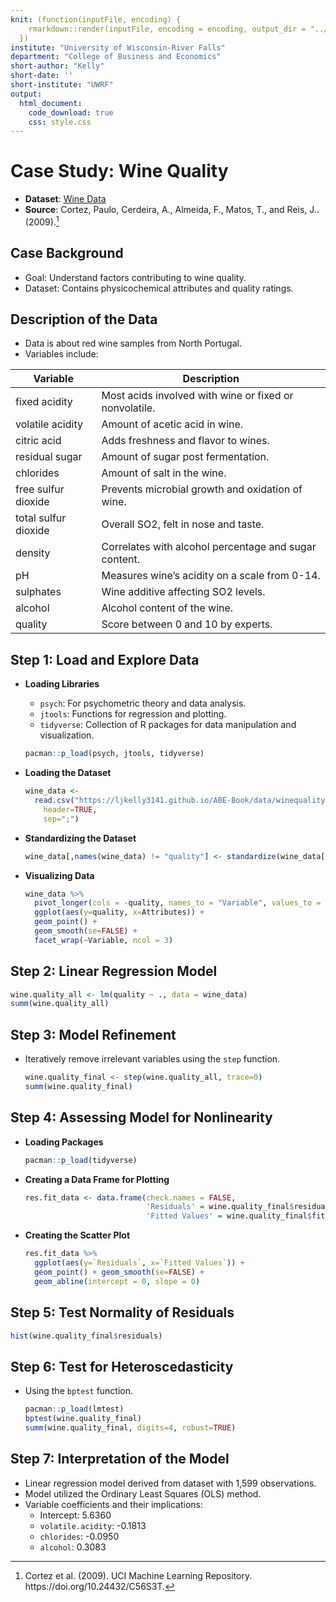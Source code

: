 ```yaml
---
knit: (function(inputFile, encoding) {
    rmarkdown::render(inputFile, encoding = encoding, output_dir = "../docs/")
  })
institute: "University of Wisconsin-River Falls"
department: "College of Business and Economics"
short-author: "Kelly"
short-date: ''
short-institute: "UWRF"
output: 
  html_document:
    code_download: true
    css: style.css
---
```


# Case Study: Wine Quality

- **Dataset**: [Wine Data](https://ljkelly3141.github.io/ABE-Book/data/winequality-red.csv)
- **Source**: Cortez, Paulo, Cerdeira, A., Almeida, F., Matos, T., and Reis, J.. (2009).[^50-linear_wine-1]
  
[^50-linear_wine-1]: Cortez et al. (2009). UCI Machine Learning Repository. https://doi.org/10.24432/C56S3T.

## Case Background
- Goal: Understand factors contributing to wine quality.
- Dataset: Contains physicochemical attributes and quality ratings.
  
## Description of the Data
- Data is about red wine samples from North Portugal.
- Variables include:

| Variable             | Description                                               |
|----------------------|-----------------------------------------------------------|
| fixed acidity        | Most acids involved with wine or fixed or nonvolatile. |
| volatile acidity     | Amount of acetic acid in wine. |
| citric acid          | Adds freshness and flavor to wines. |
| residual sugar       | Amount of sugar post fermentation. |
| chlorides            | Amount of salt in the wine. |
| free sulfur dioxide  | Prevents microbial growth and oxidation of wine. |
| total sulfur dioxide | Overall SO2, felt in nose and taste. |
| density              | Correlates with alcohol percentage and sugar content. |
| pH                   | Measures wine's acidity on a scale from 0-14. |
| sulphates            | Wine additive affecting SO2 levels. |
| alcohol              | Alcohol content of the wine. |
| quality              | Score between 0 and 10 by experts. | 

## Step 1: Load and Explore Data
- **Loading Libraries**

   - `psych`: For psychometric theory and data analysis.
   - `jtools`: Functions for regression and plotting.
   - `tidyverse`: Collection of R packages for data manipulation and visualization.

  
  ```r
  pacman::p_load(psych, jtools, tidyverse)
  ```

- **Loading the Dataset**

  ```r
  wine_data <- 
    read.csv("https://ljkelly3141.github.io/ABE-Book/data/winequality-red.csv", 
      header=TRUE, 
      sep=";")
  ```

- **Standardizing the Dataset**

  ```r
  wine_data[,names(wine_data) != "quality"] <- standardize(wine_data[,names(wine_data) != "quality"])
  ```

- **Visualizing Data**
  
  ```r
  wine_data %>%
    pivot_longer(cols = -quality, names_to = "Variable", values_to = "Attributes") %>%
    ggplot(aes(y=quality, x=Attributes)) +
    geom_point() +
    geom_smooth(se=FALSE) +
    facet_wrap(~Variable, ncol = 3)
  ```

## Step 2: Linear Regression Model

  ```r
  wine.quality_all <- lm(quality ~ ., data = wine_data)
  summ(wine.quality_all)
  ```

## Step 3: Model Refinement
- Iteratively remove irrelevant variables using the `step` function.
  
  ```r
  wine.quality_final <- step(wine.quality_all, trace=0)
  summ(wine.quality_final)
  ```

## Step 4: Assessing Model for Nonlinearity
- **Loading Packages**

  ```r
  pacman::p_load(tidyverse)
  ```

- **Creating a Data Frame for Plotting** 
  
  ```r
  res.fit_data <- data.frame(check.names = FALSE, 
                             'Residuals' = wine.quality_final$residuals, 
                             'Fitted Values' = wine.quality_final$fitted.values)
  ```

- **Creating the Scatter Plot**

  ```r
  res.fit_data %>% 
    ggplot(aes(y=`Residuals`, x=`Fitted Values`)) + 
    geom_point() + geom_smooth(se=FALSE) + 
    geom_abline(intercept = 0, slope = 0)
  ```

## Step 5: Test Normality of Residuals

  ```r
  hist(wine.quality_final$residuals)
  ```

## Step 6: Test for Heteroscedasticity
- Using the `bptest` function.

  ```r
  pacman::p_load(lmtest)
  bptest(wine.quality_final)
  summ(wine.quality_final, digits=4, robust=TRUE)
  ```

## Step 7: Interpretation of the Model
- Linear regression model derived from dataset with 1,599 observations.
- Model utilized the Ordinary Least Squares (OLS) method.
- Variable coefficients and their implications:
  - Intercept: 5.6360
  - `volatile.acidity`: -0.1813
  - `chlorides`: -0.0950
  - `alcohol`: 0.3083
  
